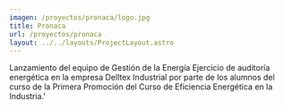 ```yaml
---
imagen: /proyectos/pronaca/logo.jpg
title: Pronaca
url: /proyectos/pronaca
layout: ../../layouts/ProjectLayout.astro
---
```


<Cover img={cover} title="Pronaca"/>

<BasicSection img={p0} 
img_description='Lanzamiento del equipo de Gestión de la Energía'>
Lanzamiento del equipo de Gestión de la Energía
</BasicSection>
<MirrorSection img={p1} 
img_description='Ejercicio de auditoría energética en la empresa Delltex Industrial por parte de los alumnos del curso de la Primera Promoción del Curso de Eficiencia Energética en la Industria.'>
Ejercicio de auditoría energética en la empresa Delltex Industrial por parte de los alumnos del curso de la Primera Promoción del Curso de Eficiencia Energética en la Industria.'
</MirrorSection>




